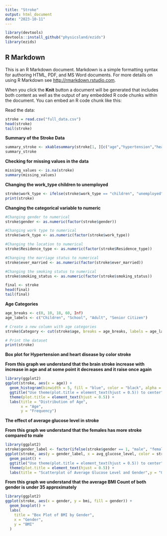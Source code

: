```yaml
---
title: "Stroke"
output: html_document
date: "2023-10-11"
---
```


```r
library(devtools)
devtools::install_github("physicsland/ezids")
library(ezids)
```
## R Markdown

This is an R Markdown document. Markdown is a simple formatting syntax for authoring HTML, PDF, and MS Word documents. For more details on using R Markdown see <http://rmarkdown.rstudio.com>.

When you click the **Knit** button a document will be generated that includes both content as well as the output of any embedded R code chunks within the document. You can embed an R code chunk like this:

Read the data:

```r
stroke = read.csv("full_data.csv")
head(stroke)
tail(stroke)
```

**Summary of the Stroke Data**

```r
summary_stroke <- xkablesummary(stroke[1, ][c("age","hypertension","heart_disease","stroke")])
summary_stroke
```

**Checking for missing values in the data**

```r
missing_values <- is.na(stroke)
summary(missing_values)
```
**Changing the work_type children to unemployed**

```r
stroke$work_type <- ifelse(stroke$work_type == "children", "unemployed", stroke$work_type)
print(stroke)
```

**Changing the categorical variable to numeric**

```r
#Changing gender to numerical
stroke$gender <- as.numeric(factor(stroke$gender))

#Changing work type to numerical
stroke$work_type <- as.numeric(factor(stroke$work_type))

#Changing the location to numerical
stroke$Residence_type <- as.numeric(factor(stroke$Residence_type))

#Changing the marriage status to numerical
stroke$ever_married <- as.numeric(factor(stroke$ever_married))

#Changing the smoking status to numerical
stroke$smoking_status <- as.numeric(factor(stroke$smoking_status))

final <- stroke
head(final)
tail(final)
```
**Age Categories**

```r
age_breaks <- c(0, 10, 18, 60, Inf)
age_labels <- c("Children", "School", "Adult", "Senior Citizen")

# Create a new column with age categories
stroke$Category <- cut(stroke$age, breaks = age_breaks, labels = age_labels)

# Print the dataset
print(stroke)

```



**Box plot for Hypertension and heart disease by color stroke**

**From this graph we understand that the brain stroke increase with increase in age and at some point it decreases and it raise once again**
```r
library(ggplot2)
ggplot(stroke, aes(x = age)) +
  geom_histogram(binwidth = 5, fill = "blue", color = "black", alpha = 0.7) +
  ggtitle("Use theme(plot.title = element_text(hjust = 0.5)) to center") +
  theme(plot.title = element_text(hjust = 0.5)) +
  labs(title = "Distribution of Age",
       x = "Age",
       y = "Frequency")
```

**The effect of average glucose level in stroke**

**From this graph we understand that the females has more stroke compared to male**
```r
library(ggplot2)
stroke$gender_label <- factor(ifelse(stroke$gender == 1, "male", "female"), levels = c("male", "female"))
ggplot(stroke, aes(y = gender_label, x = avg_glucose_level, color = stroke)) +
  geom_point() + 
  ggtitle("Use theme(plot.title = element_text(hjust = 0.5)) to center") +
  theme(plot.title = element_text(hjust = 0.5)) +
  labs(title = "Scatterplot of Average Glucose Level and Gender",y = "Gender", x = "Avg_glucose_level")
```

**From this graph we understand that the average BMI Count of both gender is under 35 approximately**
```r
library(ggplot2)
ggplot(stroke, aes(x = gender, y = bmi, fill = gender)) +
  geom_boxplot() +
  labs(
    title = "Box Plot of BMI by Gender",
    x = "Gender",
    y = "BMI"
  )
```

